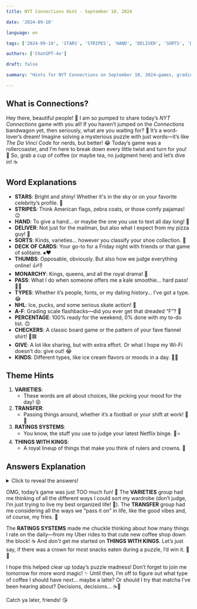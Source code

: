 ```yaml
---
title: NYT Connections Hint - September 10, 2024

date: '2024-09-10'

language: en

tags: ['2024-09-10', 'STARS', 'STRIPES', 'HAND', 'DELIVER', 'SORTS', 'DECK OF CARDS', 'THUMBS', 'MONARCHY', 'PASS', 'TYPES', 'NHL', 'A-F', 'PERCENTAGE', 'CHECKERS', 'GIVE', 'KINDS']

authors: ['ChatGPT-4o']

draft: false

summary: "Hints for NYT Connections on September 10, 2024—games, grading, and more…"

---
```


## What is Connections?

Hey there, beautiful people! 🌼 I am so pumped to share today’s *NYT Connections* game with you all! If you haven’t jumped on the *Connections* bandwagon yet, then seriously, what are you waiting for? 🚂 It’s a word-lover’s dream! Imagine solving a mysterious puzzle with just words—it’s like *The Da Vinci Code* for nerds, but better! 😂 Today’s game was a rollercoaster, and I’m here to break down every little twist and turn for you! 🎢 So, grab a cup of coffee (or maybe tea, no judgment here) and let’s dive in! ☕️

## Word Explanations

- **STARS**: Bright and shiny! Whether it's in the sky or on your favorite celebrity’s profile. 🌟
- **STRIPES**: Think American flags, zebra coats, or those comfy pajamas! 😉
- **HAND**: To give a hand... or maybe the one you use to text all day long! 🤳
- **DELIVER**: Not just for the mailman, but also what I expect from my pizza guy! 🍕
- **SORTS**: Kinds, varieties... however you classify your shoe collection. 👠
- **DECK OF CARDS**: Your go-to for a Friday night with friends or that game of solitaire. ♠️♥️
- **THUMBS**: Opposable, obviously. But also how we judge everything online! 👍👎
- **MONARCHY**: Kings, queens, and all the royal drama! 👑
- **PASS**: What I do when someone offers me a kale smoothie… hard pass! 🥬❌
- **TYPES**: Whether it’s people, fonts, or my dating history… I’ve got a type. 😂
- **NHL**: Ice, pucks, and some serious skate action! 🏒
- **A-F**: Grading scale flashbacks—did you ever get that dreaded “F”? 🙈
- **PERCENTAGE**: 100% ready for the weekend, 0% done with my to-do list. 🙃
- **CHECKERS**: A classic board game or the pattern of your fave flannel shirt! 🖤🟥
- **GIVE**: A lot like sharing, but with extra effort. Or what I hope my Wi-Fi doesn’t do: give out! 😂
- **KINDS**: Different types, like ice cream flavors or moods in a day. 🍦😅

## Theme Hints

1. **VARIETIES**:  
   - These words are all about choices, like picking your mood for the day! 😜  
2. **TRANSFER**:  
   - Passing things around, whether it’s a football or your shift at work! 🏈💼  
3. **RATINGS SYSTEMS**:  
   - You know, the stuff you use to judge your latest Netflix binge. 🍿⭐  
4. **THINGS WITH KINGS**:  
   - A royal lineup of things that make you think of rulers and crowns. 👑  

## Answers Explanation

<details>
  <summary>Click to reveal the answers!</summary>

- **VARIETIES**: KINDS, SORTS, STRIPES, TYPES  
   - Oh, the choices we make! Whether you’re looking at different kinds of candy (my weakness 🍭) or sorting out life’s varieties, these words are all about variety and options. It’s like walking into a candy store and trying to pick just one! 🍬😂

- **TRANSFER**: DELIVER, HAND, GIVE, PASS  
   - These are all about moving things from one place to another. Like when I hand my bestie my leftover fries because I’m “on a diet”... but also ask for a bite back. 😂🍟  

- **RATINGS SYSTEMS**: A-F, PERCENTAGE, STARS, THUMBS  
   - Here’s where you think about how we judge everything in life! Whether it’s giving a restaurant 5 stars (like that amazing taco place down the street 🌮) or an A+ on your math test (if only... 😅), these are all ways to rate and grade!   

- **THINGS WITH KINGS**: CHECKERS, DECK OF CARDS, MONARCHY, NHL  
   - From games that feature kings (like checkers and cards) to the monarchy itself, this one was all about things that have kings involved. And of course, the NHL, because who doesn’t love some good ol' hockey royalty on ice? 👑🏒  

</details>

OMG, today’s game was just TOO much fun! 🤩 The **VARIETIES** group had me thinking of all the different ways I could sort my wardrobe (don’t judge, I’m just trying to live my best organized life! 👗). The **TRANSFER** group had me considering all the ways we “pass it on” in life, like the good vibes and, of course, my fries. 🍟

The **RATINGS SYSTEMS** made me chuckle thinking about how many things I rate on the daily—from my Uber rides to that cute new coffee shop down the block! ☕️ And *don’t* get me started on **THINGS WITH KINGS**. Let’s just say, if there was a crown for most snacks eaten during a puzzle, I’d win it. 👑😂 

I hope this helped clear up today’s puzzle madness! Don’t forget to join me tomorrow for more word magic! ✨ Until then, I’m off to figure out what type of coffee I should have next... maybe a latte? Or should I try that matcha I’ve been hearing about? Decisions, decisions… ☕️💚

Catch ya later, friends! 😘